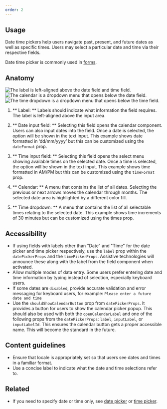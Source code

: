 ```yaml
---
order: 2
---
```


## Usage

Date time pickers help users navigate past, present, and future dates as well as specific times.
Users may select a particular date and time via their respective fields.

Date time picker is commonly used in [forms](/patterns/forms).

## Anatomy

![The label is left-aligned above the date field and time field.](/images/date-time-picker-anatomy.png)
![The calendar is a dropdown menu that opens below the date field.](/images/date-time-picker-open-date-anatomy.png)
![The time dropdown is a dropdown menu that opens below the time field.](/images/date-time-picker-open-time-anatomy.png)

1. ** Label: ** Labels should indicate what information the field requires. The label is
   left-aligned above the input area.

2. ** Date input field: ** Selecting this field opens the calendar component. Users can also input
   dates into the field. Once a date is selected, the option will be shown in the text input. This
   example shows date formatted in ‘dd/mm/yyyy’ but this can be customized using the `dateFormat`
   prop.

3. ** Time input field: ** Selecting this field opens the select menu showing available times on the
   selected date. Once a time is selected, the option will be shown in the text input. This example
   shows time formatted in AM/PM but this can be customized using the `timeFormat` prop.

4. ** Calendar: ** A menu that contains the list of all dates. Selecting the previous or next arrows
   moves the calendar through months. The selected date area is highlighted by a different color
   fill.

5. ** Time dropdown: ** A menu that contains the list of all selectable times relating to the
   selected date. This example shows time increments of 30 minutes but can be customized using the
   times prop.

## Accessibility

- If using fields with labels other than "Date" and "Time" for the date picker and time picker
  respectively, use the `label` prop within the `datePickerProps` and the `timePickerProps`.
  Assistive technologies will announce these along with the label from the field component when
  activated.
- Allow multiple modes of data entry. Some users prefer entering date and time information by typing
  instead of selection, especially keyboard users.
- If some dates are `disabled`, provide accurate validation and error messaging for keyboard users,
  for example: `Please enter a future date and time`
- Use the `shouldShowCalendarButton` prop from `datePickerProps`. It provides a button for users to
  show the calendar picker popup. This should also be used with both the `openCalendarLabel` and one
  of the following props from the `datePickerProps`: `label`, `inputLabel`, or `inputLabelId`. This
  ensures the calendar button gets a proper accessible name. This will become the standard in the
  future.

## Content guidelines

- Ensure that locale is appropriately set so that users see dates and times in a familiar format.
- Use a concise label to indicate what the date and time selections refer to.

## Related

- If you need to specify date or time only, see [date picker](/components/date-picker) or
  [time picker](/components/time-picker).
